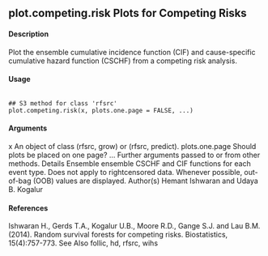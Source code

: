 ## plot.competing.risk Plots for Competing Risks

#### Description
Plot the ensemble cumulative incidence function (CIF) and cause-specific cumulative hazard function
(CSCHF) from a competing risk analysis.

#### Usage 
<pre><code>
## S3 method for class 'rfsrc'
plot.competing.risk(x, plots.one.page = FALSE, ...)
</code></pre> 
#### Arguments 
 
x An object of class (rfsrc, grow) or (rfsrc, predict).
plots.one.page Should plots be placed on one page?
... Further arguments  passed to or from other methods.
Details
Ensemble ensemble CSCHF and CIF functions for each event type. Does not apply to rightcensored
data. Whenever possible, out-of-bag (OOB) values are displayed.
Author(s)
Hemant Ishwaran and Udaya B. Kogalur

#### References

Ishwaran H., Gerds T.A., Kogalur U.B., Moore R.D., Gange S.J. and Lau B.M. (2014). Random
survival forests for competing risks. Biostatistics, 15(4):757-773.
See Also
follic, hd, rfsrc, wihs

